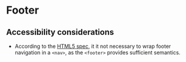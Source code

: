 
# Footer

## Accessibility considerations
- According to the [HTML5 spec](https://html.spec.whatwg.org/#the-nav-element), it it not necessary to wrap footer navigation in a `<nav>`, as the `<footer>` provides sufficient semantics.

<Preview>
    <Story id="ui-components-footer-footer--footer" />
</Preview>
